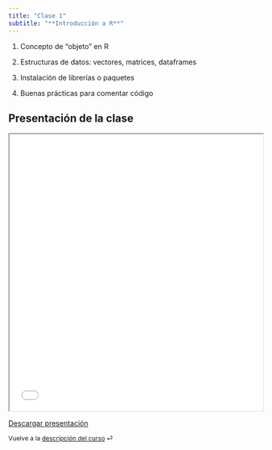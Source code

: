 ```yaml
---
title: "Clase 1"
subtitle: "**Introducción a R**"
---
```


::: {.callout-note title="Ideas más importantes"}
1.  Concepto de "objeto" en R

2.  Estructuras de datos: vectores, matrices, dataframes

3.  Instalación de librerías o paquetes

4.  Buenas prácticas para comentar código
:::

## Presentación de la clase

<iframe src="/slides/01_clase-1/Clase_1_Presentación.html" height="550" width="100%" allowfullscreen="true">

</iframe>

<a href="/slides/01_clase-1/Clase_1_Presentación.html" download="Descarga_clase_1_presentación.html" class="download-button">Descargar presentación</a>

::: {style="font-size: 0.875em;"}
Vuelve a la [descripción del curso](/ "Descripción del curso") ⏎
:::
